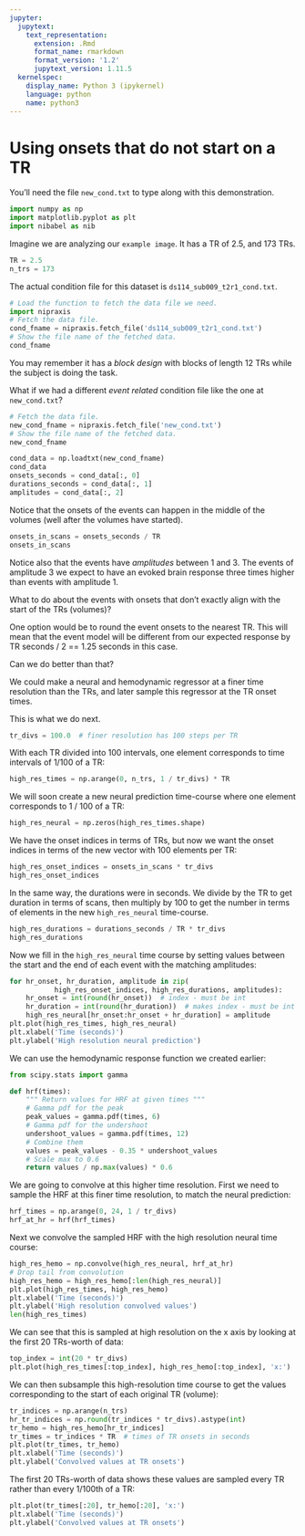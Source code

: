 ```yaml
---
jupyter:
  jupytext:
    text_representation:
      extension: .Rmd
      format_name: rmarkdown
      format_version: '1.2'
      jupytext_version: 1.11.5
  kernelspec:
    display_name: Python 3 (ipykernel)
    language: python
    name: python3
---
```


# Using onsets that do not start on a TR

You’ll need the file `new_cond.txt` to type along with this
demonstration.

```python
import numpy as np
import matplotlib.pyplot as plt
import nibabel as nib
```

Imagine we are analyzing our `example image`.  It has a TR of 2.5, and 173 TRs.

```python
TR = 2.5
n_trs = 173
```

The actual condition file for this dataset is `ds114_sub009_t2r1_cond.txt`.

```python
# Load the function to fetch the data file we need.
import nipraxis
# Fetch the data file.
cond_fname = nipraxis.fetch_file('ds114_sub009_t2r1_cond.txt')
# Show the file name of the fetched data.
cond_fname
```

You may remember it has a *block design* with blocks of length 12 TRs while
the subject is doing the task.

What if we had a different *event related* condition file like the one at
`new_cond.txt`?

```python
# Fetch the data file.
new_cond_fname = nipraxis.fetch_file('new_cond.txt')
# Show the file name of the fetched data.
new_cond_fname
```

```python
cond_data = np.loadtxt(new_cond_fname)
cond_data
onsets_seconds = cond_data[:, 0]
durations_seconds = cond_data[:, 1]
amplitudes = cond_data[:, 2]
```

Notice that the onsets of the events can happen in the middle of the volumes
(well after the volumes have started).

```python
onsets_in_scans = onsets_seconds / TR
onsets_in_scans
```

Notice also that the events have *amplitudes* between 1 and 3.  The events of
amplitude 3 we expect to have an evoked brain response three times higher than
events with amplitude 1.

What to do about the events with onsets that don’t exactly align with the
start of the TRs (volumes)?

One option would be to round the event onsets to the nearest TR.  This will
mean that the event model will be different from our expected response by TR
seconds / 2 == 1.25 seconds in this case.

Can we do better than that?

We could make a neural and hemodynamic regressor at a finer time resolution
than the TRs, and later sample this regressor at the TR onset times.

This is what we do next.

```python
tr_divs = 100.0  # finer resolution has 100 steps per TR
```

With each TR divided into 100 intervals, one element corresponds to time
intervals of 1/100 of a TR:

```python
high_res_times = np.arange(0, n_trs, 1 / tr_divs) * TR
```

We will soon create a new neural prediction time-course where one element
corresponds to 1 / 100 of a TR:

```python
high_res_neural = np.zeros(high_res_times.shape)
```

We have the onset indices in terms of TRs, but now we want the onset indices
in terms of the new vector with 100 elements per TR:

```python
high_res_onset_indices = onsets_in_scans * tr_divs
high_res_onset_indices
```

In the same way, the durations were in seconds.  We divide by the TR to get
duration in terms of scans, then multiply by 100 to get the number in terms of
elements in the new `high_res_neural` time-course.

```python
high_res_durations = durations_seconds / TR * tr_divs
high_res_durations
```

Now we fill in the `high_res_neural` time course by setting values between
the start and the end of each event with the matching amplitudes:

```python
for hr_onset, hr_duration, amplitude in zip(
           high_res_onset_indices, high_res_durations, amplitudes):
    hr_onset = int(round(hr_onset))  # index - must be int
    hr_duration = int(round(hr_duration))  # makes index - must be int
    high_res_neural[hr_onset:hr_onset + hr_duration] = amplitude
plt.plot(high_res_times, high_res_neural)
plt.xlabel('Time (seconds)')
plt.ylabel('High resolution neural prediction')
```

We can use the hemodynamic response function we created earlier:

```python
from scipy.stats import gamma

def hrf(times):
    """ Return values for HRF at given times """
    # Gamma pdf for the peak
    peak_values = gamma.pdf(times, 6)
    # Gamma pdf for the undershoot
    undershoot_values = gamma.pdf(times, 12)
    # Combine them
    values = peak_values - 0.35 * undershoot_values
    # Scale max to 0.6
    return values / np.max(values) * 0.6
```

We are going to convolve at this higher time resolution.  First we need to
sample the HRF at this finer time resolution, to match the neural prediction:

```python
hrf_times = np.arange(0, 24, 1 / tr_divs)
hrf_at_hr = hrf(hrf_times)
```

Next we convolve the sampled HRF with the high resolution neural time course:

```python
high_res_hemo = np.convolve(high_res_neural, hrf_at_hr)
# Drop tail from convolution
high_res_hemo = high_res_hemo[:len(high_res_neural)]
plt.plot(high_res_times, high_res_hemo)
plt.xlabel('Time (seconds)')
plt.ylabel('High resolution convolved values')
len(high_res_times)
```

We can see that this is sampled at high resolution on the x axis by looking at
the first 20 TRs-worth of data:

```python
top_index = int(20 * tr_divs)
plt.plot(high_res_times[:top_index], high_res_hemo[:top_index], 'x:')
```

We can then subsample this high-resolution time course to get the values
corresponding to the start of each original TR (volume):

```python
tr_indices = np.arange(n_trs)
hr_tr_indices = np.round(tr_indices * tr_divs).astype(int)
tr_hemo = high_res_hemo[hr_tr_indices]
tr_times = tr_indices * TR  # times of TR onsets in seconds
plt.plot(tr_times, tr_hemo)
plt.xlabel('Time (seconds)')
plt.ylabel('Convolved values at TR onsets')
```

The first 20 TRs-worth of data shows these values are sampled every TR rather
than every 1/100th of a TR:

```python
plt.plot(tr_times[:20], tr_hemo[:20], 'x:')
plt.xlabel('Time (seconds)')
plt.ylabel('Convolved values at TR onsets')
```
